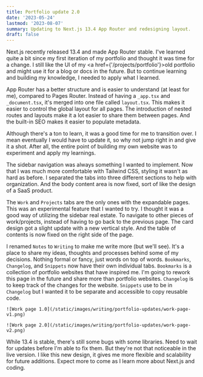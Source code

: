 ```yaml
---
title: Portfolio update 2.0
date: '2023-05-24'
lastmod: '2023-08-07'
summary: Updating to Next.js 13.4 App Router and redesigning layout.
draft: false
---
```


Next.js recently released 13.4 and made App Router stable. I've learned quite a bit since my first iteration of my portfolio and thought it was time for a change. I still like the UI of my <a href={'/projects/portfolio'}>old portfolio</a> and might use it for a blog or docs in the future. But to continue learning and building my knowledge, I needed to apply what I learned.

App Router has a better structure and is easier to understand (at least for me), compared to Pages Router. Instead of having a `_app.tsx` and `_document.tsx`, it's merged into one file called `layout.tsx`. This makes it easier to control the global layout for all pages. The introduction of nested routes and layouts make it a lot easier to share them between pages. And the built-in SEO makes it easier to populate metadata.

Although there's a ton to learn, it was a good time for me to transition over. I mean eventually I would have to update it, so why not jump right in and give it a shot. After all, the entire point of building my own website was to experiment and apply my learnings.

The sidebar navigation was always something I wanted to implement. Now that I was much more comfortable with Tailwind CSS, styling it wasn't as hard as before. I separated the tabs into three different sections to help with organization. And the body content area is now fixed, sort of like the design of a SaaS product.

The `Work` and `Projects` tabs are the only ones with the expandable pages. This was an experimental feature that I wanted to try. I thought it was a good way of utilizing the sidebar real estate. To navigate to other pieces of work/projects, instead of having to go back to the previous page. The card design got a slight update with a new vertical style. And the table of contents is now fixed on the right side of the page.

I renamed `Notes` to `Writing` to make me write more (but we'll see). It's a place to share my ideas, thoughts and processes behind some of my decisions. Nothing formal or fancy, just words on top of words. `Bookmarks`, `Changelog`, and `Snippets` now have their own individual tabs. `Bookmarks` is a collection of portfolio websites that have inspired me. I'm going to rework this page in the future and share more than portfolio websites. `Changelog` is to keep track of the changes for the website. `Snippets` use to be in `Changelog` but I wanted it to be separate and accessible to copy reusable code.

<div className="py-2 space-y-4">

    ![Work page 1.0](/static/images/writing/portfolio-updates/work-page-v1.png)

    ![Work page 2.0](/static/images/writing/portfolio-updates/work-page-v2.png)
  
</div>

While 13.4 is stable, there's still some bugs with some libraries. Need to wait for updates before I'm able to fix them. But they're not that noticeable in the live version. I like this new design, it gives me more flexible and scalability for future additions. Expect more to come as I learn more about Next.js and coding.